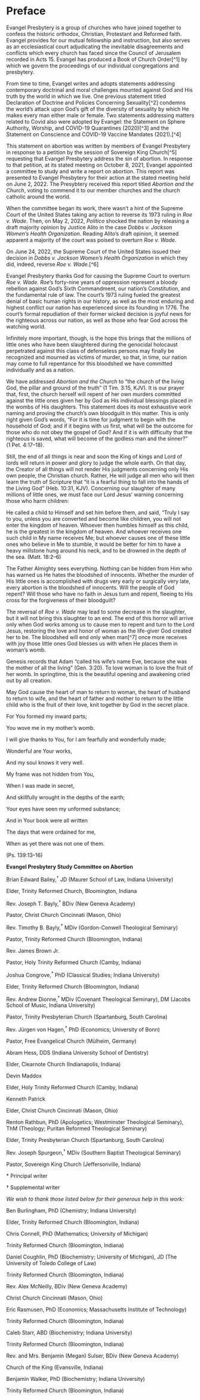 # Preface

Evangel Presbytery is a group of churches who have joined together to confess the historic orthodox, Christian, Protestant and Reformed faith. Evangel provides for our mutual fellowship and instruction, but also serves as an ecclesiastical court adjudicating the inevitable disagreements and conflicts which every church has faced since the Council of Jerusalem recorded in Acts 15. Evangel has produced a Book of Church Order[^1] by which we govern the proceedings of our individual congregations and presbytery.

From time to time, Evangel writes and adopts statements addressing contemporary doctrinal and moral challenges mounted against God and His truth by the world in which we live. One previous statement titled Declaration of Doctrine and Policies Concerning Sexuality[^2] condemns the world's attack upon God's gift of the diversity of sexuality by which He makes every man either male or female. Two statements addressing matters related to Covid also were adopted by Evangel: the Statement on Sphere Authority, Worship, and COVID-19 Quarantines (2020)[^3] and the Statement on Conscience and COVID-19 Vaccine Mandates (2021).[^4]

This statement on abortion was written by members of Evangel Presbytery in response to a petition by the session of Sovereign King Church[^5] requesting that Evangel Presbytery address the sin of abortion. In response to that petition, at its stated meeting on October 8, 2021, Evangel appointed a committee to study and write a report on abortion. This report was presented to Evangel Presbytery for their action at the stated meeting held on June 2, 2022. The Presybtery received this report titled *Abortion and the Church*, voting to commend it to our member churches and the church catholic around the world.

When the committee began its work, there wasn't a hint of the Supreme Court of the United States taking any action to reverse its 1973 ruling in *Roe v. Wade*. Then, on May 2, 2022, *Politico* shocked the nation by releasing a draft majority opinion by Justice Alito in the case *Dobbs v. Jackson Women's Health Organization*. Reading Alito's draft opinion, it seemed apparent a majority of the court was poised to overturn *Roe v. Wade*.

On June 24, 2022, the Supreme Court of the United States issued their decision in *Dobbs v. Jackson Women's Health Organization* in which they did, indeed, reverse *Roe v. Wade*.[^6]

Evangel Presbytery thanks God for causing the Supreme Court to overturn *Roe v. Wade*. *Roe*'s forty-nine years of oppression represent a bloody rebellion against God's Sixth Commandment, our nation's Constitution, and the fundamental rule of law. The court's 1973 ruling fueled the greatest denial of basic human rights in our history, as well as the most enduring and highest conflict our nation has experienced since its founding in 1776. The court's formal repudiation of their former wicked decision is joyful news for the righteous across our nation, as well as those who fear God across the watching world.

Infinitely more important, though, is the hope this brings that the millions of little ones who have been slaughtered during the genocidal holocaust perpetrated against this class of defenseless persons may finally be recognized and mourned as victims of murder, so that, in time, our nation may come to full repentance for this bloodshed we have committed individually and as a nation.

We have addressed *Abortion and the Church* to "the church of the living God, the pillar and ground of the truth" (1 Tim. 3:15, KJV). It is our prayer that, first, the church herself will repent of her own murders committed against the little ones given her by God as His individual blessings placed in the wombs of His daughters. This statement does its most exhaustive work naming and proving the church's own bloodguilt in this matter. This is only right given God's words, "For it is time for judgment to begin with the household of God; and if it begins with us first, what will be the outcome for those who do not obey the gospel of God? And if it is with difficulty that the righteous is saved, what will become of the godless man and the sinner?" (1 Pet. 4:17--18).

Still, the end of all things is near and soon the King of kings and Lord of lords will return in power and glory to judge the whole earth. On that day, the Creator of all things will not render His judgments concerning only His own people, the Christian church. Rather, He will judge all men who will then learn the truth of Scripture that "it is a fearful thing to fall into the hands of the Living God" (Heb. 10:31, KJV). Concerning our slaughter of many millions of little ones, we must face our Lord Jesus' warning concerning those who harm children:

He called a child to Himself and set him before them, and said, "Truly I say to you, unless you are converted and become like children, you will not enter the kingdom of heaven. Whoever then humbles himself as this child, he is the greatest in the kingdom of heaven. And whoever receives one such child in My name receives Me; but whoever causes one of these little ones who believe in Me to stumble, it would be better for him to have a heavy millstone hung around his neck, and to be drowned in the depth of the sea. (Matt. 18:2--6)

The Father Almighty sees everything. Nothing can be hidden from Him who has warned us He hates the bloodshed of innocents. Whether the murder of His little ones is accomplished with drugs very early or surgically very late, every abortion is the bloodshed of innocents. Will the people of God repent? Will those who have no faith in Jesus turn and repent, fleeing to His cross for the forgiveness of their bloodguilt?

The reversal of *Roe v. Wade* may lead to some decrease in the slaughter, but it will not bring this slaughter to an end. The end of this horror will arrive only when God works among us to cause men to repent and turn to the Lord Jesus, restoring the love and honor of woman as the life-giver God created her to be. The bloodshed will end only when man[^7] once more receives with joy those little ones God blesses us with when He places them in woman's womb.

Genesis records that Adam "called his wife's name Eve, because she was the mother of all the living" (Gen. 3:20). To love woman is to love the fruit of her womb. In springtime, this is the beautiful opening and awakening cried out by all creation.

May God cause the heart of man to return to woman, the heart of husband to return to wife, and the heart of father and mother to return to the little child who is the fruit of their love, knit together by God in the secret place.

For You formed my inward parts;

You wove me in my mother's womb.

I will give thanks to You, for I am fearfully and wonderfully made;

Wonderful are Your works,

And my soul knows it very well.

My frame was not hidden from You,

When I was made in secret,

And skillfully wrought in the depths of the earth;

Your eyes have seen my unformed substance;

And in Your book were all written

The days that were ordained for me,

When as yet there was not one of them.

(Ps. 139:13--16)

**Evangel Presbytery Study Committee on Abortion**

Brian Edward Bailey,^†^ JD (Maurer School of Law, Indiana University)

Elder, Trinity Reformed Church, Bloomington, Indiana

Rev. Joseph T. Bayly,^†^ BDiv (New Geneva Academy)

Pastor, Christ Church Cincinnati (Mason, Ohio)

Rev. Timothy B. Bayly,^\*^ MDiv (Gordon-Conwell Theological Seminary)

Pastor, Trinity Reformed Church (Bloomington, Indiana)

Rev. James Brown Jr.

Pastor, Holy Trinity Reformed Church (Camby, Indiana)

Joshua Congrove,^\*^ PhD (Classical Studies; Indiana University)

Elder, Trinity Reformed Church (Bloomington, Indiana)

Rev. Andrew Dionne,^†^ MDiv (Covenant Theological Seminary), DM (Jacobs School of Music, Indiana University)

Pastor, Trinity Presbyterian Church (Spartanburg, South Carolina)

Rev. Jürgen von Hagen,^†^ PhD (Economics; University of Bonn)

Pastor, Free Evangelical Church (Mülheim, Germany)

Abram Hess, DDS (Indiana University School of Dentistry)

Elder, Clearnote Church (Indianapolis, Indiana)

Devin Maddox

Elder, Holy Trinity Reformed Church (Camby, Indiana)

Kenneth Patrick

Elder, Christ Church Cincinnati (Mason, Ohio)

Renton Rathbun, PhD (Apologetics; Westminster Theological Seminary), ThM (Theology; Puritan Reformed Theological Seminary)

Elder, Trinity Presbyterian Church (Spartanburg, South Carolina)

Rev. Joseph Spurgeon,^†^ MDiv (Southern Baptist Theological Seminary)

Pastor, Sovereign King Church (Jeffersonville, Indiana)

\* Principal writer

† Supplemental writer

*We wish to thank those listed below for their generous help in this work:*

Ben Burlingham, PhD (Chemistry; Indiana University)

Elder, Trinity Reformed Church (Bloomington, Indiana)

Chris Connell, PhD (Mathematics; University of Michigan)

Trinity Reformed Church (Bloomington, Indiana)

Daniel Coughlin, PhD (Biochemistry; University of Michigan), JD (The University of Toledo College of Law)

Trinity Reformed Church (Bloomington, Indiana)

Rev. Alex McNeilly, BDiv (New Geneva Academy)

Christ Church Cincinnati (Mason, Ohio)

Eric Rasmusen, PhD (Economics; Massachusetts Institute of Technology)

Trinity Reformed Church (Bloomington, Indiana)

Caleb Starr, ABD (Biochemistry; Indiana University)

Trinity Reformed Church (Bloomington, Indiana)

Rev. and Mrs. Benjamin (Megan) Sulser, BDiv (New Geneva Academy)

Church of the King (Evansville, Indiana)

Benjamin Walker, PhD (Biochemistry; Indiana University)

Trinity Reformed Church (Bloomington, Indiana)